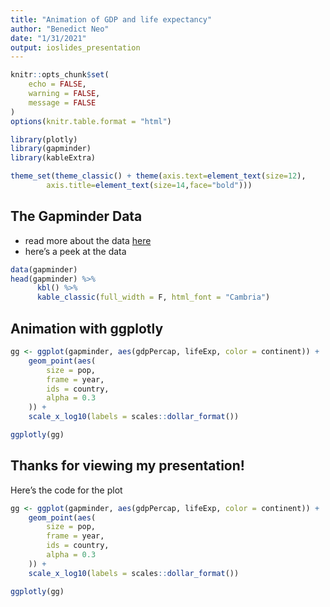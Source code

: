 ```yaml
---
title: "Animation of GDP and life expectancy"
author: "Benedict Neo"
date: "1/31/2021"
output: ioslides_presentation
---
```


```r
knitr::opts_chunk$set(
    echo = FALSE,
    warning = FALSE,
    message = FALSE
)
options(knitr.table.format = "html") 
```

```r
library(plotly)
library(gapminder)
library(kableExtra)

theme_set(theme_classic() + theme(axis.text=element_text(size=12),
        axis.title=element_text(size=14,face="bold")))
```

## The Gapminder Data

* read more about the data [here](https://cran.r-project.org/web/packages/gapminder/README.html)
* here's a peek at the data
```r
data(gapminder)
head(gapminder) %>%
      kbl() %>%
      kable_classic(full_width = F, html_font = "Cambria")
```

## Animation with ggplotly

```r
gg <- ggplot(gapminder, aes(gdpPercap, lifeExp, color = continent)) +
    geom_point(aes(
        size = pop,
        frame = year,
        ids = country,
        alpha = 0.3
    )) +
    scale_x_log10(labels = scales::dollar_format())

ggplotly(gg)
```

## Thanks for viewing my presentation!

Here's the code for the plot 

```r
gg <- ggplot(gapminder, aes(gdpPercap, lifeExp, color = continent)) +
    geom_point(aes(
        size = pop,
        frame = year,
        ids = country,
        alpha = 0.3
    )) +
    scale_x_log10(labels = scales::dollar_format())

ggplotly(gg)
```

